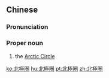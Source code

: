 {{also|北极圈}}
==Chinese==
{{zh-forms|s=北极圈|type=21}}

===Pronunciation===
{{zh-pron
|m=Běijíquān
|c=bak1 gik6 hyun1
|cat=propn
}}

===Proper noun===
{{zh-proper noun}}

# the [[Arctic Circle]]

{{zh-cat|Geography}}

[[ko:北極圈]]
[[hu:北極圈]]
[[pt:北極圈]]
[[zh:北極圈]]